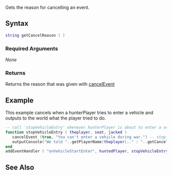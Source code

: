 
{{Server function}}
Gets the reason for cancelling an event.

==Syntax==
<syntaxhighlight lang="lua">
string getCancelReason ( )
</syntaxhighlight>

===Required Arguments===
''None''

===Returns===
Returns the reason that was given with [[/cancelEvent.md|cancelEvent]]

==Example==
This example cancels when a hunterPlayer tries to enter a vehicle and outputs to the world what the player tried to do.
<syntaxhighlight lang="lua">-- call 'stopVehicleEntry' whenever hunterPlayer is about to enter a vehicle:
function stopVehicleEntry ( theplayer, seat, jacked )
   cancelEvent (true, "You can't enter a vehicle during war.") -- stop the event from occuring and tell the player the reason.
   outputConsole("We told "..getPlayerName(theplayer).." : "..getCancelReason()) --Now tell everyone what the player tried to do
end
addEventHandler ( "onVehicleStartEnter", huntedPlayer, stopVehicleEntry )
</syntaxhighlight>

==See Also==
{{Event functions}}
